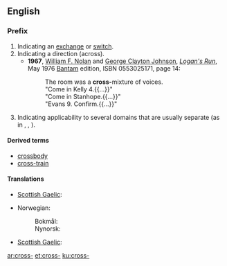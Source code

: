{{also|cross}}
==English==

===Prefix===
{{en-prefix}}

# Indicating an [[exchange]] or [[switch]].
# Indicating a direction (across).
#*'''1967''', [[w:William F. Nolan|William F. Nolan]] and [[w:George Clayton Johnson|George Clayton Johnson]], [[w:Logan's Run|''Logan's Run'']], May 1976 [[w:Bantam Books|Bantam]] edition, ISBN 0553025171, page 14:
#*:The room was a '''cross-'''mixture of voices.
#*:"Come in Kelly 4.{{...}}"
#*:"Come in Stanhope.{{...}}"
#*:"Evans 9. Confirm.{{...}}"
# Indicating applicability to several domains that are usually separate (as in {{term|crossclass}}, {{term|crosslinguistic}}, {{term|cross-platform}}).

====Derived terms====
* [[crossbody]]
* [[cross-train]]

====Translations====
{{trans-top|indicating an exchange or switch}}
* [[Scottish Gaelic]]: {{t|gd|tair-}}
{{trans-mid}}
{{trans-bottom}}

{{trans-top|indicating a direction (across)}}
* Norwegian:
*: Bokmål: {{t|nb|tverr-}}
*: Nynorsk: {{t|nn|tverr-}}
{{trans-mid}}
* [[Scottish Gaelic]]: {{t|gd|tair-}}
{{trans-bottom}}

[[ar:cross-]]
[[et:cross-]]
[[ku:cross-]]